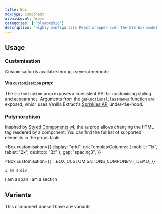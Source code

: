 ```yaml
---
title: Box
mdxType: Component
atomicLevel: Atoms
categories: ["Polymorphic"]
description: "Highly configurable React wrapper over the CSS box model."
---
```



## Usage

### Customisation

Customisation is available through several methods:

#### Via `customisation` prop:

The `customisation` prop exposes a consistent API for customising styling and
appearance. Arguments from the `geFunctionalClassNames` function are exposed,
which uses Vanilla Extract's
[Sprinkles API](https://vanilla-extract.style/documentation/sprinkles-api/)
under-the-hood.

### Polymorphism

Inspired by
[Styled Components v4](https://medium.com/styled-components/announcing-styled-components-v4-better-faster-stronger-3fe1aba1a112),
the `as` prop allows changing the HTML tag rendered by a component. You can find
the full list of supported elements in the props table.

<Box
  customisation={{
    display: "grid",
    gridTemplateColumns: { mobile: "1x", tablet: "2x", desktop: "3x" },
    gap: "spacing3",
  }}
>
  <Box
    customisation={{
      ...BOX_CUSTOMISATIONS_COMPONENT_DEMO,
    }}
  >
    I am a div
  </Box>
  <Box
    customisation={{
      ...BOX_CUSTOMISATIONS_COMPONENT_DEMO,
    }}
    as="span"
  >
    I am a span
  </Box>
  <Box
    customisation={{
      ...BOX_CUSTOMISATIONS_COMPONENT_DEMO,
    }}
    as="section"
  >
    I am a section
  </Box>
</Box>

## Variants

This component doesn't have any variants
